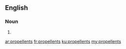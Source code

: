 ==English==

===Noun===
{{head|en|noun plural form}}

# {{plural of|propellent|lang=en}}

[[ar:propellents]]
[[fr:propellents]]
[[ku:propellents]]
[[my:propellents]]